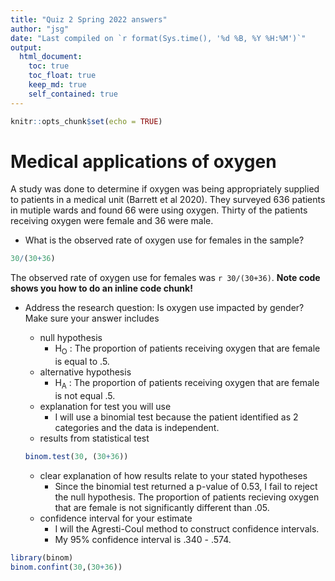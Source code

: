 ```yaml
---
title: "Quiz 2 Spring 2022 answers"
author: "jsg"
date: "Last compiled on `r format(Sys.time(), '%d %B, %Y %H:%M')`"
output:
  html_document:
    toc: true
    toc_float: true
    keep_md: true
    self_contained: true
---
```


```r
knitr::opts_chunk$set(echo = TRUE)
```

# Medical applications of oxygen

A study was done to determine if oxygen was being appropriately supplied to patients
in a medical unit (Barrett et al 2020). They surveyed 636 patients in mutiple wards and
found 66 were using oxygen.  Thirty of the patients receiving oxygen were female
and 36 were male.

* What is the observed rate of oxygen use for females in the sample?

```r
30/(30+36)
```

The observed rate of oxygen use for females was `r 30/(30+36)`. **Note code shows
you how to do an inline code chunk!**

* Address the research question:  Is oxygen use impacted by gender? Make sure your 
answer includes

  * null hypothesis
    * H~O~ : The proportion of patients receiving oxygen that are female is equal to .5.
  * alternative hypothesis
     * H~A~ : The proportion of patients receiving oxygen that are female is not equal .5.
  * explanation for test you will use
    * I will use a binomial test because the patient identified as 2 categories 
      and the data is independent.
  * results from statistical test
```r
binom.test(30, (30+36))
```
  * clear explanation of how results relate to your stated hypotheses
    * Since the binomial test returned a p-value of 0.53, I fail to reject the null
    hypothesis. The proportion of patients recieving oxygen that are female is not
    significantly different than .05.
  
  * confidence interval for your estimate
    * I will the Agresti-Coul method to construct confidence intervals.
    * My 95% confidence interval is .340 - .574.  

```r
library(binom)
binom.confint(30,(30+36))
```
   
    

